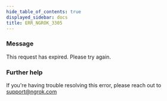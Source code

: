 ```yaml
---
hide_table_of_contents: true
displayed_sidebar: docs
title: ERR_NGROK_3305
---
```


### Message

This request has expired. Please try again.

<ErrorDetails />

### Further help

If you're having trouble resolving this error, please reach out to [support@ngrok.com](mailto:support@ngrok.com?subject=Help%20with%20ERR_NGROK_3305)
